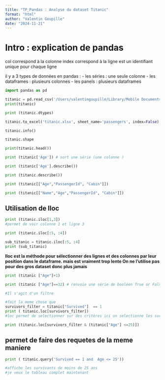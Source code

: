 ```yaml
---
title: "TP_Pandas : Analyse du dataset Titanic"
format: "html"
author: "Valentin Goupille"
date: "2024-11-21"
---
```

# Intro : explication de pandas 
col correspond à la colonne
index correspond à la ligne est un identifiant unique pour chaque ligne

il y a 3 types de données en pandas : 
    - les séries : une seule colonne
    - les dataframes : plusieurs colonnes
    - les panels : plusieurs dataframes

```python
import pandas as pd
```


```python
titanic = pd.read_csv('/Users/valentingoupille/Library/Mobile Documents/com~apple~CloudDocs/University/Master_Bioinfo/PYT/PLS2/TP_01/TP_02/data/titanic.csv')
print(titanic)
```

```python
print (titanic.dtypes)
```

```python
titanic.to_excel('titanic.xlsx', sheet_name='passengers', index=False)
```


```python
titanic.info()
```


```python
titanic.shape
```


```python
print(titanic.head())
```


```python
print (titanic['Age']) # sort une série (une colonne )
```


```python
print (titanic['Age'].describe())
```


```python
print (titanic.describe())
```


```python
print (titanic[["Age","PassengerId", "Cabin"]])

```


```python
print (titanic[["Name","Age","PassengerId", "Cabin"]])

```

## Utilisation de Iloc 
```python
print (titanic.iloc[1,3])
#permet de voir colonne 1 et ligne 3

print (titanic.iloc[:5, :4])

sub_titanic = titanic.iloc[:5, :4]
print (sub_titanic)
```

**Iloc est la méthode pour sélectionner des lignes et des colonnes par leur position dans le dataframe.
mais est vraiment trop lente 
On ne l'utilise pas pour des gros dataset donc plus jamais **


```python
print (titanic ["Age"]+1)
```


```python
print (titanic ["Age"]==32) # renvoie une série de booléen True or False 

#Il s'agit d'un filtre 

#fait la meme chose que
survivors_filter = titanic["Survived"]  == 1
print ( titanic.loc[survivors_filter]) 
#loc permet de selectionner sur des critères ici on selectionne les survivants (Survived == 1)
```


```python
print (titanic.loc[survivors_filter & (titanic["Age"] <=25)])
```


## permet de faire des requetes  de la meme maniere


```python
print ( titanic.query('Survived == 1 and  Age <= 25'))

#affiche les survivants de moins de 25 ans
#je veux le tableau complet maintenant 

```

